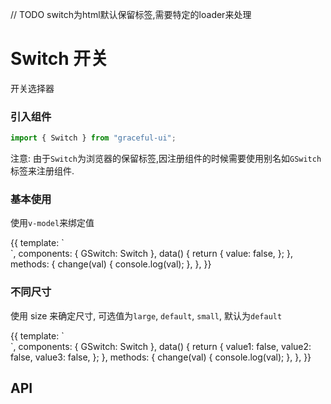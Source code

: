 // TODO switch为html默认保留标签,需要特定的loader来处理

<Meta title="数据录入/Switch 开关" component={Switch} />

# Switch 开关

开关选择器

### 引入组件

```js
import { Switch } from "graceful-ui";
```

注意: 由于`Switch`为浏览器的保留标签,因注册组件的时候需要使用别名如`GSwitch`标签来注册组件.

### 基本使用

使用`v-model`来绑定值

<Preview>
  <Story name="v-model 绑定">
    {{
      template: `
        <div>
          <GSwitch v-model="value" @on-change="change"></GSwitch>
        </div>
      `,
      components: { GSwitch: Switch },
      data() {
        return {
          value: false,
        };
      },
      methods: {
        change(val) {
          console.log(val);
        },
      },
    }}
  </Story>
</Preview>

### 不同尺寸

使用 size 来确定尺寸, 可选值为`large`, `default`, `small`, 默认为`default`

<Preview>
  <Story name="size 尺寸">
    {{
      template: `
        <div>
          <GSwitch v-model="value1" size="large"></GSwitch>
          <GSwitch v-model="value2" size="default"></GSwitch>
          <GSwitch v-model="value3" size="small"></GSwitch>
        </div>
      `,
      components: { GSwitch: Switch },
      data() {
        return {
          value1: false,
          value2: false,
          value3: false,
        };
      },
      methods: {
        change(val) {
          console.log(val);
        },
      },
    }}
  </Story>
</Preview>

## API

<Props of={Switch} />

